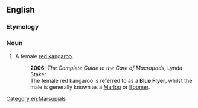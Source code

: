 ==English==

===Etymology===
{{rfe|lang=en}}

===Noun===
{{en-noun}}

# A female [[red kangaroo]].
#: '''2006''': ''The Complete Guide to the Care of Macropods'', Lynda Staker
#: The female red kangaroo is referred to as a '''Blue Flyer''', whilst the male is generally known as a [[marloo|Marloo]] or [[boomer|Boomer]].

[[Category:en:Marsupials]]